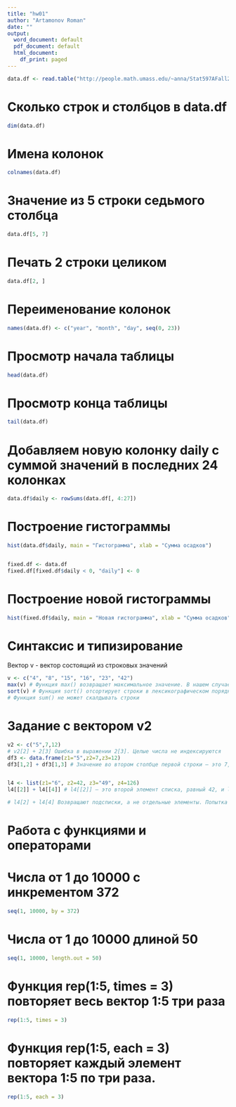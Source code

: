 ---
title: "hw01"
author: "Artamonov Roman"
date: ""
output:
  word_document: default
  pdf_document: default
  html_document:
    df_print: paged
---
```{r}
data.df <- read.table("http://people.math.umass.edu/~anna/Stat597AFall2016/rnf6080.dat", header = FALSE)
```



# Сколько строк и столбцов в data.df
```{r}
dim(data.df)
```



# Имена колонок
```{r}
colnames(data.df)
```


# Значение из 5 строки седьмого столбца
```{r}
data.df[5, 7]
```

# Печать 2 строки целиком
```{r}
data.df[2, ]
```



# Переименование колонок
```{r}
names(data.df) <- c("year", "month", "day", seq(0, 23))

```


# Просмотр начала таблицы
```{r}
head(data.df)
```


# Просмотр конца таблицы
```{r}
tail(data.df)
```


# Добавляем новую колонку daily с суммой значений в последних 24 колонках
```{r}
data.df$daily <- rowSums(data.df[, 4:27])
```



# Построение гистограммы
```{r}
hist(data.df$daily, main = "Гистограмма", xlab = "Сумма осадков")


fixed.df <- data.df
fixed.df[fixed.df$daily < 0, "daily"] <- 0
```



# Построение новой гистограммы
```{r}
hist(fixed.df$daily, main = "Новая гистограмма", xlab = "Сумма осадков")
```


# Синтаксис и типизирование
Вектор v - вектор состоящий из строковых значений
```{r}
v <- c("4", "8", "15", "16", "23", "42")
max(v) # Функция max() возвращает максимальное значение. В нашем случае поиск происходит на основе с лексикографическим порядком
sort(v) # Функция sort() отсортирует строки в лексикографическом порядке
# Функция sum() не может скалдывать строки
```
# Задание с вектором v2
```{r}
v2 <- c("5",7,12)
# v2[2] + 2[3] Ошибка в выражении 2[3]. Целые числа не индексируются
df3 <- data.frame(z1="5",z2=7,z3=12)
df3[1,2] + df3[1,3] # Значение во втором столбце первой строки — это 7, а в третьем столбце первой строки — это 12. Сложение этих двух значений даст: 7 + 12 = 19


l4 <- list(z1="6", z2=42, z3="49", z4=126)
l4[[2]] + l4[[4]] # l4[[2]] — это второй элемент списка, равный 42, и l4[[4]] — это четвертый элемент списка, равный 126. Сложение этих значений даст: 42 + 126 = 168

# l4[2] + l4[4] Возвращают подсписки, а не отдельные элементы. Попытка сложить два списка вызовет ошибку.
```

# Работа с функциями и операторами

# Числа от 1 до 10000 с инкрементом 372
```{r}
seq(1, 10000, by = 372) 
```

# Числа от 1 до 10000 длиной 50
```{r}
seq(1, 10000, length.out = 50)
```

# Функция rep(1:5, times = 3) повторяет весь вектор 1:5 три раза
```{r}
rep(1:5, times = 3)
```

# Функция rep(1:5, each = 3) повторяет каждый элемент вектора 1:5 по три раза.
```{r}
rep(1:5, each = 3)
```



